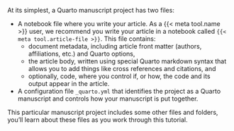 At its simplest, a Quarto manuscript project has two files:

-   A notebook file where you write your article. As a {{< meta tool.name >}} user, we recommend you write your article in a notebook called `{{< meta tool.article-file >}}`. This file contains:
    -   document metadata, including article front matter (authors, affiliations, etc.) and Quarto options,
    -   the article body, written using special Quarto markdown syntax that allows you to add things like cross references and citations, and
    -   optionally, code, where you control if, or how, the code and its output appear in the article.
-   A configuration file `_quarto.yml` that identifies the project as a Quarto manuscript and controls how your manuscript is put together.

This particular manuscript project includes some other files and folders, you'll learn about these files as you work through this tutorial.

